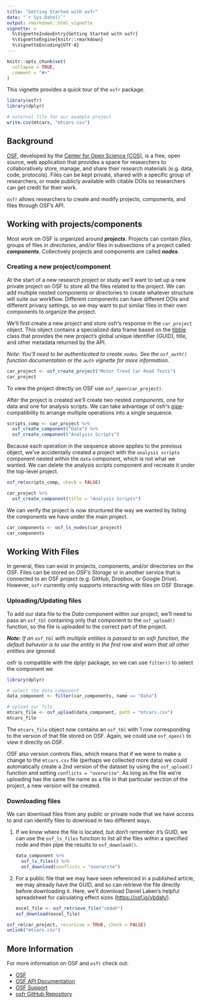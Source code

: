 ```yaml
---
title: "Getting Started with osfr"
date: "`r Sys.Date()`"
output: rmarkdown::html_vignette
vignette: >
  %\VignetteIndexEntry{Getting Started with osfr}
  %\VignetteEngine{knitr::rmarkdown}
  %\VignetteEncoding{UTF-8}
---
```


```r
knitr::opts_chunk$set(
  collapse = TRUE,
  comment = "#>"
)
```

This vignette provides a quick tour of the `osfr` package. 

```r
library(osfr)
library(dplyr)

# external file for our example project
write.csv(mtcars, "mtcars.csv")
```


## Background 

[OSF][osf], developed by the [Center for Open Science (COS)][cos], is a free, open source, web application that provides a space for researchers to collaboratively store, manage, and share their research materials (e.g. data, code, protocols). Files can be kept private, shared with a specific group of researchers, or made publicly available with citable DOIs so researchers can get credit for their work.

`osfr` allows researchers to create and modify projects, components, and files through OSF's API.

## Working with projects/components

Most work on OSF is organized around ***projects***. Projects can contain *files*, groups of files in *directories*, and/or files in subsections of a project called ***components***. Collectively projects and components are called ***nodes***.

### Creating a new project/component

At the start of a new research project or study we'll want to set up a new private project on OSF to store all the files related to the project. We can add multiple nested components or directories to create whatever structure will suite our workflow. Different components can have different DOIs and different privacy settings, so we may want to put similar files in their own components to organize the project.

We'll first create a new *project* and store osfr's response in the `car_project` object. This object contains a specialized data frame based on the [tibble][] class that provides the new project's global unique identifier (GUID), title, and other metadata returned by the API. 

*Note: You'll need to be authenticated to create `nodes`. See the `osf_auth()` function documentation or the `auth` vignette for more information.*

```r
car_project <- osf_create_project("Motor Trend Car Road Tests")
car_project
```

To view the project directly on OSF use `osf_open(car_project)`.

After the project is created we'll create two nested *components*, one for data and one for analysis scripts. We can take advantage of osfr's [pipe][magrittr]-compatibility to arrange multiple operations into a single sequence.

```r
scripts_comp <- car_project %>%
  osf_create_component("Data") %>%
  osf_create_component("Analysis Scripts")
```

Because each operation in the sequence above applies to the previous object, we've accidentally created a project with the `analysis scripts` component nested within the `data` component, which is not what we wanted. We can delete the analysis scripts component and recreate it under the top-level project.

```r
osf_rm(scripts_comp, check = FALSE)

car_project %>% 
  osf_create_component(title = "Analysis Scripts")
```

We can verify the project is now structured the way we wanted by listing the components we have under the main project.

```r
car_components <- osf_ls_nodes(car_project)
car_components
```


## Working With Files

In general, files can exist in projects, components, and/or directories on the OSF. Files can be stored on *OSF's Storage* or in another service that is connected to an OSF project (e.g. GitHub, Dropbox, or Google Drive). However, `osfr` currently only supports interacting with files on OSF Storage.

### Uploading/Updating files

To add our data file to the *Data* component within our project, we'll need to pass an `osf_tbl` containing only that component to the `osf_upload()` function, so the file is uploaded to the correct part of the project.

*__Note:__ If an `osf_tbl` with multiple entities is passed to an osfr function, the default behavior is to use the entity in the first row and warn that all other entities are ignored.*

osfr is compatible with the dplyr package, so we can use `filter()` to select the component we 

```r
library(dplyr)

# select the data component
data_component <- filter(car_components, name == "Data")

# upload our file
mtcars_file <- osf_upload(data_component, path = "mtcars.csv")
mtcars_file
```

The `mtcars_file` object now contains an `osf_tbl` with 1 row corresponding to the version of that file stored on OSF. Again, we could use `osf_open()` to view it directly on OSF.

OSF also version controls files, which means that if we were to make a change to the `mtcars.csv` file (perhaps we collected more data) we could automatically create a 2nd version of the dataset by using the `osf_upload()` function and setting `conflicts = "overwrite"`. As long as the file we're uploading has the same file name as a file in that particular section of the project, a new version will be created.

### Downloading files

We can download files from any public or private node that we have access to and can identify files to download in two different ways.

1. If we know where the file is located, but don't remember it's GUID, we can use the `osf_ls_files` function to list all the files within a specified node and then pipe the results to `osf_download()`.

    ```r
    data_component %>% 
      osf_ls_files() %>%
      osf_download(conflicts = "overwrite")
    ```

2. For a public file that we may have seen referenced in a published article, we may already have the GUID, and so can retrieve the file directly before downloading it. Here, we'll download Daniel Laken's helpful spreadsheet for calculating effect sizes (<https://osf.io/vbdah/>).

    ```r
    excel_file <- osf_retrieve_file("vbdah")
    osf_download(excel_file)
    ```

```r
osf_rm(car_project, recursive = TRUE, check = FALSE)
unlink("mtcars.csv")
```


## More Information

For more information on OSF and `osfr` check out:

* [OSF][osf]
* [OSF API Documentation][osf-api]
* [OSF Support](https://osf.io/support/)
* [osfr GitHub Repository](https://github.com/CenterForOpenScience/osfr)

<!-- links -->
[osf]: https://osf.io
[cos]: https://cos.io
[osf-api]: https://developer.osf.io
[magrittr]: https://magrittr.tidyverse.org
[tibble]: https://tibble.tidyverse.org
